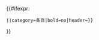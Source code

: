 {{#ifexpr:{{cat in use|{{{class}}}级{{{topic}}}条目}}
 |{{class|{{{class}}}|image={{#ifeq: {{yesno|{{{image|}}}}}|yes|yes}}|category={{{topic}}}条目|bold=no|header={{{header|}}}}}
}}